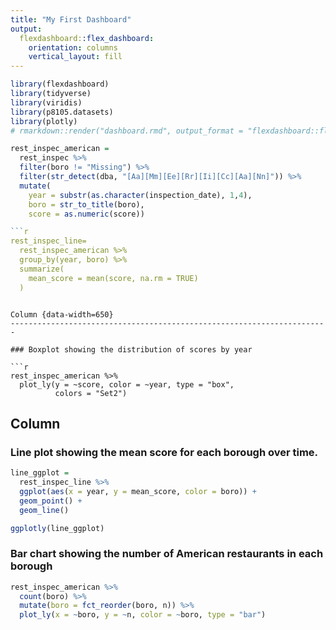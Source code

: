 ```yaml
---
title: "My First Dashboard"
output: 
  flexdashboard::flex_dashboard:
    orientation: columns
    vertical_layout: fill
---
```


```r
library(flexdashboard)
library(tidyverse)
library(viridis)
library(p8105.datasets)
library(plotly)
# rmarkdown::render("dashboard.rmd", output_format = "flexdashboard::flex_dashboard")
```

```r
rest_inspec_american =
  rest_inspec %>%
  filter(boro != "Missing") %>% 
  filter(str_detect(dba, "[Aa][Mm][Ee][Rr][Ii][Cc][Aa][Nn]")) %>%
  mutate(
    year = substr(as.character(inspection_date), 1,4), 
    boro = str_to_title(boro),
    score = as.numeric(score))

```r
rest_inspec_line=
  rest_inspec_american %>% 
  group_by(year, boro) %>%
  summarize(
    mean_score = mean(score, na.rm = TRUE)
  )
```
```

Column {data-width=650}
-----------------------------------------------------------------------

### Boxplot showing the distribution of scores by year

```r
rest_inspec_american %>% 
  plot_ly(y = ~score, color = ~year, type = "box",
          colors = "Set2")
```


Column {data-width=350}
-----------------------------------------------------------------------

### Line plot showing the mean score for each borough over time.

```r
line_ggplot = 
  rest_inspec_line %>%
  ggplot(aes(x = year, y = mean_score, color = boro)) +
  geom_point() + 
  geom_line()

ggplotly(line_ggplot)
```

### Bar chart showing the number of American restaurants in each borough

```r
rest_inspec_american %>% 
  count(boro) %>%
  mutate(boro = fct_reorder(boro, n)) %>% 
  plot_ly(x = ~boro, y = ~n, color = ~boro, type = "bar")
```
